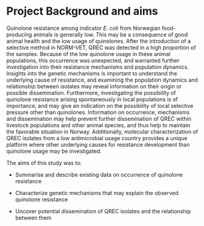 # Project Background and aims

Quinolone resistance among indicator _E. coli_ from Norwegian food-producing animals is generally low. This may be a consequence of good animal health and the low usage of quinolones. After the introduction of a selective method in NORM-VET, QREC was detected in a high proportion of the samples. Because of the low quinolone usage in these animal populations, this occurrence was unexpected, and warranted further investigation into their resistance mechanisms and population dynamics. Insights into the genetic mechanisms is important to understand the underlying cause of resistance, and examining the population dynamics and relationship between isolates may reveal information on their origin or possible dissemination. Furthermore, investigating the possibility of quinolone resistance arising spontaneously in local populations is of importance, and may give an indication on the possibility of local selective pressure other than quinolones. Information on occurrence, mechanisms and dissemination may help prevent further dissemination of QREC within livestock populations and other animal species, and thus help to maintain the favorable situation in Norway. Additionally, molecular characterization of QREC isolates from a low antimicrobial usage country provides a unique platform where other underlying causes for resistance development than quinolone usage may be investigated.

The aims of this study was to:

- Summarise and describe existing data on occurrence of quinolone resistance

- Characterize genetic mechanisms that may explain the observed quinolone resistance

- Uncover potential dissemination of QREC isolates and the relationship between them
